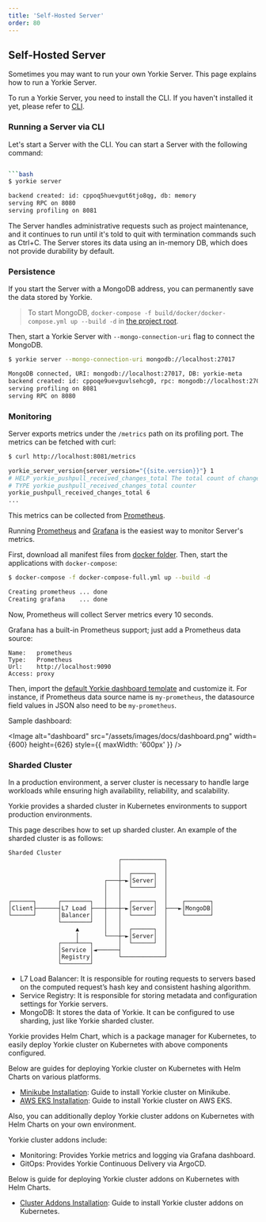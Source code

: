 ```yaml
---
title: 'Self-Hosted Server'
order: 80
---
```


## Self-Hosted Server

Sometimes you may want to run your own Yorkie Server. This page explains how to run a Yorkie Server.

To run a Yorkie Server, you need to install the CLI. If you haven't installed it yet, please refer to [CLI](/docs/cli).

### Running a Server via CLI

Let's start a Server with the CLI. You can start a Server with the following command:

```bash

```bash
$ yorkie server

backend created: id: cppoq5huevgut6tjo8qg, db: memory
serving RPC on 8080
serving profiling on 8081
```
The Server handles administrative requests such as project maintenance, and it continues to run until it's told to quit with termination commands such as Ctrl+C.
The Server stores its data using an in-memory DB, which does not provide durability by default.

### Persistence

If you start the Server with a MongoDB address, you can permanently save the data stored by Yorkie.

> To start MongoDB, `docker-compose -f build/docker/docker-compose.yml up --build -d` in [the project root](https://github.com/yorkie-team/yorkie).

Then, start a Yorkie Server with `--mongo-connection-uri` flag to connect the MongoDB.

```bash
$ yorkie server --mongo-connection-uri mongodb://localhost:27017

MongoDB connected, URI: mongodb://localhost:27017, DB: yorkie-meta
backend created: id: cppoqe9uevguvlsehcg0, rpc: mongodb://localhost:27017
serving profiling on 8081
serving RPC on 8080
```

### Monitoring

Server exports metrics under the `/metrics` path on its profiling port.
The metrics can be fetched with curl:

```bash
$ curl http://localhost:8081/metrics

yorkie_server_version{server_version="{{site.version}}"} 1
# HELP yorkie_pushpull_received_changes_total The total count of changes included
# TYPE yorkie_pushpull_received_changes_total counter
yorkie_pushpull_received_changes_total 6
...
```

This metrics can be collected from [Prometheus](https://prometheus.io/).

Running [Prometheus](https://prometheus.io/) and [Grafana](https://grafana.com/oss/grafana/) is the easiest way to monitor Server's metrics.

First, download all manifest files from [docker folder](https://github.com/yorkie-team/yorkie/tree/main/build/docker). Then, start the applications with `docker-compose`:

```bash
$ docker-compose -f docker-compose-full.yml up --build -d

Creating prometheus ... done
Creating grafana    ... done
```

Now, Prometheus will collect Server metrics every 10 seconds.

Grafana has a built-in Prometheus support; just add a Prometheus data source:

```
Name:   prometheus
Type:   Prometheus
Url:    http://localhost:9090
Access: proxy
```

Then, import the [default Yorkie dashboard template](https://grafana.com/grafana/dashboards/18560-yorkie-dashboard/) and customize it. For instance, if Prometheus data source name is `my-prometheus`, the datasource field values in JSON also need to be `my-prometheus`.

Sample dashboard:

<Image alt="dashboard" src="/assets/images/docs/dashboard.png" width={600} height={626} style={{ maxWidth: '600px' }} />

### Sharded Cluster

In a production environment, a server cluster is necessary to handle large workloads while ensuring high availability, reliability, and scalability.

Yorkie provides a sharded cluster in Kubernetes environments to support production environments.

This page describes how to set up sharded cluster. An example of the sharded cluster is as follows:

```
Sharded Cluster
                               ┌────────────┐
                               │            │
                               │  ┌──────┐  │
                           ┌───┼─►│Server│  │
                           │   │  └──────┘  │
                           │   │            │
┌──────┐      ┌────────┐   │   │  ┌──────┐  │    ┌───────┐
│Client├──────┤L7 Load ├───┼───┼─►│Server│  ├───►│MongoDB│
└──────┘      │Balancer│   │   │  └──────┘  │    └───────┘
              └────────┘   │   │            │
                   ▲       │   │  ┌──────┐  │
                   │       └───┼─►│Server│  │
              ┌────┴───┐       │  └──────┘  │
              │Service │◄──────┤            │
              │Registry│       └────────────┘
              └────────┘
```

- L7 Load Balancer: It is responsible for routing requests to servers based on the computed request’s hash key and consistent hashing algorithm.
- Service Registry: It is responsible for storing metadata and configuration settings for Yorkie servers.
- MongoDB: It stores the data of Yorkie. It can be configured to use sharding, just like Yorkie sharded cluster.

Yorkie provides Helm Chart, which is a package manager for Kubernetes, to easily deploy Yorkie cluster on Kubernetes with above components configured.

Below are guides for deploying Yorkie cluster on Kubernetes with Helm Charts on various platforms.

- [Minikube Installation](/docs/self-hosted-server/minikube): Guide to install Yorkie cluster on Minikube.
- [AWS EKS Installation](/docs/self-hosted-server/aws-eks): Guide to install Yorkie cluster on AWS EKS.

Also, you can additionally deploy Yorkie cluster addons on Kubernetes with Helm Charts on your own environment.

Yorkie cluster addons include:

- Monitoring: Provides Yorkie metrics and logging via Grafana dashboard.
- GitOps: Provides Yorkie Continuous Delivery via ArgoCD.

Below is guide for deploying Yorkie cluster addons on Kubernetes with Helm Charts.

- [Cluster Addons Installation](/docs/self-hosted-server/cluster-addons): Guide to install Yorkie cluster addons on Kubernetes.
